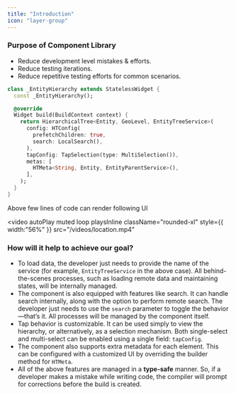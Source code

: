 ```yaml
---
title: "Introduction"
icon: "layer-group"
---
```


### Purpose of Component Library

- Reduce development level mistakes & efforts. 
- Reduce testing iterations. 
- Reduce repetitive testing efforts for common scenarios.

```dart
class _EntityHierarchy extends StatelessWidget {
  const _EntityHierarchy();

  @override
  Widget build(BuildContext context) {
    return HierarchicalTree<Entity, GeoLevel, EntityTreeService>(
      config: HTConfig(
        prefetchChildren: true,
        search: LocalSearch(),
      ),
      tapConfig: TapSelection(type: MultiSelection()),
      metas: [
        HTMeta<String, Entity, EntityParentService>(),
      ],
    );
  }
}
```

Above few lines of code can render following UI

<video
  autoPlay
  muted
  loop
  playsInline
  className="rounded-xl"
  style={{ width:"56%" }}
  src="/videos/location.mp4"
></video>

### How will it help to achieve our goal?

- To load data, the developer just needs to provide the name of the service (for example, `EntityTreeService` in the above case). All behind-the-scenes processes, such as loading remote data and maintaining states, will be internally managed.
- The component is also equipped with features like search. It can handle search internally, along with the option to perform remote search. The developer just needs to use the `search` parameter to toggle the behavior—that’s it. All processes will be managed by the component itself.
- Tap behavior is customizable. It can be used simply to view the hierarchy, or alternatively, as a selection mechanism. Both single-select and multi-select can be enabled using a single field: `tapConfig`.
- The component also supports extra metadata for each element. This can be configured with a customized UI by overriding the builder method for `HTMeta`.
- All of the above features are managed in a **type-safe** manner. So, if a developer makes a mistake while writing code, the compiler will prompt for corrections before the build is created.